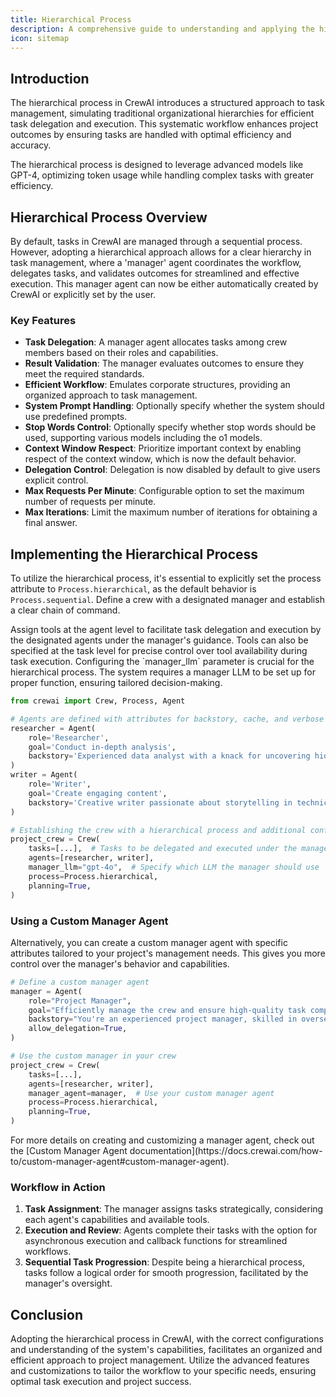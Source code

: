 ```yaml
---
title: Hierarchical Process
description: A comprehensive guide to understanding and applying the hierarchical process within your CrewAI projects, updated to reflect the latest coding practices and functionalities.
icon: sitemap
---
```


## Introduction

The hierarchical process in CrewAI introduces a structured approach to task management, simulating traditional organizational hierarchies for efficient task delegation and execution. 
This systematic workflow enhances project outcomes by ensuring tasks are handled with optimal efficiency and accuracy.

<Tip>
    The hierarchical process is designed to leverage advanced models like GPT-4, optimizing token usage while handling complex tasks with greater efficiency.
</Tip>

## Hierarchical Process Overview

By default, tasks in CrewAI are managed through a sequential process. However, adopting a hierarchical approach allows for a clear hierarchy in task management, 
where a 'manager' agent coordinates the workflow, delegates tasks, and validates outcomes for streamlined and effective execution. This manager agent can now be either 
automatically created by CrewAI or explicitly set by the user.

### Key Features

- **Task Delegation**: A manager agent allocates tasks among crew members based on their roles and capabilities.
- **Result Validation**: The manager evaluates outcomes to ensure they meet the required standards.
- **Efficient Workflow**: Emulates corporate structures, providing an organized approach to task management.
- **System Prompt Handling**: Optionally specify whether the system should use predefined prompts.
- **Stop Words Control**: Optionally specify whether stop words should be used, supporting various models including the o1 models.
- **Context Window Respect**: Prioritize important context by enabling respect of the context window, which is now the default behavior.
- **Delegation Control**: Delegation is now disabled by default to give users explicit control.
- **Max Requests Per Minute**: Configurable option to set the maximum number of requests per minute.
- **Max Iterations**: Limit the maximum number of iterations for obtaining a final answer.


## Implementing the Hierarchical Process

To utilize the hierarchical process, it's essential to explicitly set the process attribute to `Process.hierarchical`, as the default behavior is `Process.sequential`. 
Define a crew with a designated manager and establish a clear chain of command.

<Tip>
    Assign tools at the agent level to facilitate task delegation and execution by the designated agents under the manager's guidance. 
    Tools can also be specified at the task level for precise control over tool availability during task execution.
</Tip>

<Tip>
    Configuring the `manager_llm` parameter is crucial for the hierarchical process. 
    The system requires a manager LLM to be set up for proper function, ensuring tailored decision-making.
</Tip>

```python Code
from crewai import Crew, Process, Agent

# Agents are defined with attributes for backstory, cache, and verbose mode
researcher = Agent(
    role='Researcher',
    goal='Conduct in-depth analysis',
    backstory='Experienced data analyst with a knack for uncovering hidden trends.',
)
writer = Agent(
    role='Writer',
    goal='Create engaging content',
    backstory='Creative writer passionate about storytelling in technical domains.',
)

# Establishing the crew with a hierarchical process and additional configurations
project_crew = Crew(
    tasks=[...],  # Tasks to be delegated and executed under the manager's supervision
    agents=[researcher, writer],
    manager_llm="gpt-4o",  # Specify which LLM the manager should use
    process=Process.hierarchical,  
    planning=True, 
)
```

### Using a Custom Manager Agent

Alternatively, you can create a custom manager agent with specific attributes tailored to your project's management needs. This gives you more control over the manager's behavior and capabilities.

```python
# Define a custom manager agent
manager = Agent(
    role="Project Manager",
    goal="Efficiently manage the crew and ensure high-quality task completion",
    backstory="You're an experienced project manager, skilled in overseeing complex projects and guiding teams to success.",
    allow_delegation=True,
)

# Use the custom manager in your crew
project_crew = Crew(
    tasks=[...],
    agents=[researcher, writer],
    manager_agent=manager,  # Use your custom manager agent
    process=Process.hierarchical,
    planning=True,
)
```

<Tip>
    For more details on creating and customizing a manager agent, check out the [Custom Manager Agent documentation](https://docs.crewai.com/how-to/custom-manager-agent#custom-manager-agent).
</Tip>


### Workflow in Action

1. **Task Assignment**: The manager assigns tasks strategically, considering each agent's capabilities and available tools.
2. **Execution and Review**: Agents complete their tasks with the option for asynchronous execution and callback functions for streamlined workflows.
3. **Sequential Task Progression**: Despite being a hierarchical process, tasks follow a logical order for smooth progression, facilitated by the manager's oversight.

## Conclusion

Adopting the hierarchical process in CrewAI, with the correct configurations and understanding of the system's capabilities, facilitates an organized and efficient approach to project management. 
Utilize the advanced features and customizations to tailor the workflow to your specific needs, ensuring optimal task execution and project success.
